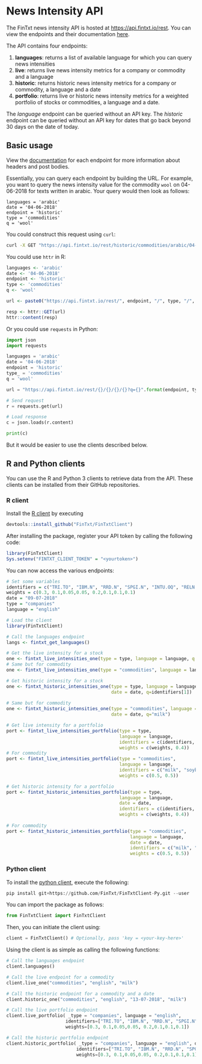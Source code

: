 # News Intensity API {#theapi}

The FinTxt news intensity API is hosted at [https://api.fintxt.io/rest](https://api.fintxt.io/rest). You can view the endpoints and their documentation [here](https://api.fintxt.io/rest/__swagger__/).

The API contains four endpoints:

  1. **languages**: returns a list of available language for which you can query news intensities
  2. **live**: returns live news intensity metrics for a company or commodity and a language
  3. **historic**: returns historic news intensity metrics for a company or commodity, a language and a date 
  4. **portfolio**: returns live or historic news intensity metrics for a weighted portfolio of stocks or commodities, a language and a date.
  
The *language* endpoint can be queried without an API key. The *historic* endpoint can be queried without an API key for dates that go back beyond 30 days on the date of today.

## Basic usage

View the [documentation](https://api.fintxt.io/rest/__swagger__/) for each endpoint for more information about headers and post bodies.

Essentially, you can query each endpoint by building the URL. For example, you want to query the news intensity value for the commodity `wool` on 04-06-2018 for texts written in arabic. Your query would then look as follows:

```text 
languages = 'arabic'
date = '04-06-2018'
endpoint = 'historic'
type = 'commodities'
q = 'wool'
```

You could construct this request using `curl`:

```bash
curl -X GET "https://api.fintxt.io/rest/historic/commodities/arabic/04-06-2018?q=wool" -H  "accept: application/json"
```

You could use `httr` in R:

```R
languages <- 'arabic'
date <- '04-06-2018'
endpoint <- 'historic'
type <- 'commodities'
q <- 'wool'

url <- paste0("https://api.fintxt.io/rest/", endpoint, "/", type, "/", languages, "/", date, "?q=", q)

resp <- httr::GET(url)
httr::content(resp)
```

Or you could use `requests` in Python:

```python
import json
import requests

languages = 'arabic'
date = '04-06-2018'
endpoint = 'historic'
type_ = 'commodities'
q = 'wool'

url = "https://api.fintxt.io/rest/{}/{}/{}/{}?q={}".format(endpoint, type_, languages, date, q)

# Send request 
r = requests.get(url)

# Load response
c = json.loads(r.content)

print(c)
```

But it would be easier to use the clients described below.

## R and Python clients 

You can use the R and Python 3 clients to retrieve data from the API. These clients can be installed from their GitHub repositories.

### R client 

Install the [R client](https://github.com/FinTxt/FinTxtClient-R) by executing

```r
devtools::install_github("FinTxt/FinTxtClient")
```

After installing the package, register your API token by calling the following code:

```r
library(FinTxtClient)
Sys.setenv("FINTXT_CLIENT_TOKEN" = "<yourtoken>")
```

You can now access the various endpoints:

```r
# Set some variables
identifiers = c("TRI.TO", "IBM.N", "RRD.N", "SPGI.N", "INTU.OQ", "RELN.AS", "WLSNc.AS", "REL.L")
weights = c(0.3, 0.1,0.05,0.05, 0.2,0.1,0.1,0.1)
date = "09-07-2018"
type = "companies"
language = "english"

# Load the client
library(FinTxtClient)

# Call the languages endpoint
langs <- fintxt_get_languages()

# Get the live intensity for a stock
one <- fintxt_live_intensities_one(type = type, language = language, q = identifiers[1])
# Same but for commodity
one <- fintxt_live_intensities_one(type = "commodities", language = language, q = "milk")

# Get historic intensity for a stock
one <- fintxt_historic_intensities_one(type = type, language = language,
                                       date = date, q=identifiers[1])
                                       
# Same but for commodity
one <- fintxt_historic_intensities_one(type = "commodities", language = language,
                                       date = date, q="milk")

# Get live intensity for a portfolio
port <- fintxt_live_intensities_portfolio(type = type,
                                          language = language,
                                          identifiers = c(identifiers, "monkey"),
                                          weights = c(weights, 0.4))
# For commodity
port <- fintxt_live_intensities_portfolio(type = "commodities",
                                          language = language,
                                          identifiers = c("milk", "soybeans"),
                                          weights = c(0.5, 0.5))

# Get historic intensity for a portfolio
port <- fintxt_historic_intensities_portfolio(type = type,
                                          language = language,
                                          date = date,
                                          identifiers = c(identifiers, "monkey"),
                                          weights = c(weights, 0.4))
                                          
# For commodity
port <- fintxt_historic_intensities_portfolio(type = "commodities",
                                              language = language,
                                              date = date,
                                              identifiers = c("milk", "soybeans"),
                                              weights = c(0.5, 0.5))
```

### Python client 

To install the [python client](https://github.com/FinTxt/FinTxtClient-Py), execute the following:

```python
pip install git+https://github.com/FinTxt/FinTxtClient-Py.git --user
```

You can import the package as follows:

```python 
from FinTxtClient import FinTxtClient
```

Then, you can initiate the client using:

```python
client = FinTxtClient() # Optionally, pass 'key = <your-key-here>'
```

Using the client is as simple as calling the following functions:


```python
# Call the languages endpoint
client.languages()

# Call the live endpoint for a commodity
client.live_one("commodities", "english", "milk")

# Call the historic endpoint for a commodity and a date
client.historic_one("commodities", "english", "13-07-2018", "milk")

# Call the live portfolio endpoint
client.live_portfolio( _type = "companies", language = "english", 
                      identifiers=["TRI.TO", "IBM.N", "RRD.N", "SPGI.N", "INTU.OQ", "RELN.AS", "WLSNc.AS", "REL.L"], 
                      weights=[0.3, 0.1,0.05,0.05, 0.2,0.1,0.1,0.1])

# Call the historic portfolio endpoint                    
client.historic_portfolio( _type = "companies", language = "english", date="13-07-2018", 
                          identifiers=["TRI.TO", "IBM.N", "RRD.N", "SPGI.N", "INTU.OQ", "RELN.AS", "WLSNc.AS", "REL.L"], 
                          weights=[0.3, 0.1,0.05,0.05, 0.2,0.1,0.1,0.1])
```
